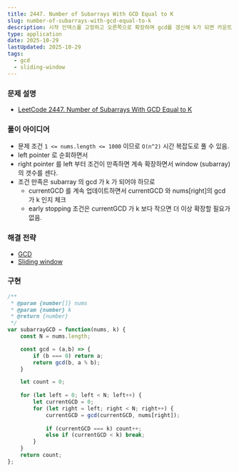 ```yaml
---
title: 2447. Number of Subarrays With GCD Equal to K
slug: number-of-subarrays-with-gcd-equal-to-k
description: 시작 인덱스를 고정하고 오른쪽으로 확장하며 gcd를 갱신해 k가 되면 카운트하고 k보다 작아지면 중단하는 O(n^2) sliding window 전략 정리
type: application
date: 2025-10-29
lastUpdated: 2025-10-29
tags:
  - gcd
  - sliding-window
---
```



### 문제 설명 

* [LeetCode 2447. Number of Subarrays With GCD Equal to K](https://leetcode.com/problems/number-of-subarrays-with-gcd-equal-to-k/)


### 풀이 아이디어

* 문제 조건 `1 <= nums.length <= 1000` 이므로 `O(n^2)` 시간 복잡도로 풀 수 있음.
* left pointer 로 순회하면서 
* right pointer 를 left 부터 조건이 만족하면 계속 확장하면서 window (subarray)의 갯수를 센다.
* 조건 만족은 subarray 의 gcd 가 k 가 되어야 하므로
    * currentGCD 를 계속 업데이트하면서 currentGCD 와 nums[right]의 gcd 가 k 인지 체크 
    * early stopping 조건은 currentGCD 가 k 보다 작으면 더 이상 확장할 필요가 없음.

### 해결 전략

* [GCD](../../frame/gcd/)
* [Sliding window](../../frame/sliding-window/)

### 구현 

```typescript
/**
 * @param {number[]} nums
 * @param {number} k
 * @return {number}
 */
var subarrayGCD = function(nums, k) {
    const N = nums.length;

    const gcd = (a,b) => {
        if (b === 0) return a;
        return gcd(b, a % b);
    }

    let count = 0;
    
    for (let left = 0; left < N; left++) {
        let currentGCD = 0;  
        for (let right = left; right < N; right++) {
            currentGCD = gcd(currentGCD, nums[right]);
            
            if (currentGCD === k) count++;
            else if (currentGCD < k) break;
        }
    }
    return count;
};
```
